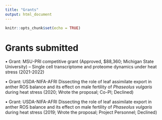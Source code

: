 ```yaml
---
title: "Grants"
output: html_document
---
```


```r
knitr::opts_chunk$set(echo = TRUE)
```

# Grants submitted

•	Grant: MSU-PRI competitive grant (Approved, $88,360; Michigan State University) – Single cell transcriptome and proteome dynamics under heat stress (2021-2022) <br>

•	Grant: USDA-NIFA-AFRI Dissecting the role of leaf assimilate export in anther ROS balance and its effect on male fertility of *Phaseolus vulgaris* during heat stress (2020; Wrote the proposal; Co-PI; Declined) <br>

•	Grant: USDA-NIFA-AFRI Dissecting the role of leaf assimilate export in anther ROS balance and its effect on male fertility of *Phaseolus vulgaris* during heat stress (2019; Wrote the proposal; Project Personnel; Declined) <br>